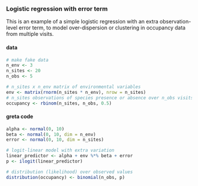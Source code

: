 ### Logistic regression with error term

This is an example of a simple logistic regression with an extra observation-level error term, to model over-dispersion or clustering in occupancy data from multiple visits.

#### data
```r
# make fake data
n_env <- 3
n_sites <- 20
n_obs <- 5

# n_sites x n_env matrix of environmental variables
env <- matrix(rnorm(n_sites * n_env), nrow = n_sites) 
# n_sites observations of species presence or absence over n_obs visits
occupancy <- rbinom(n_sites, n_obs, 0.5)
```

#### greta code
```r
alpha <- normal(0, 10)
beta <- normal(0, 10, dim = n_env)
error <- normal(0, 10, dim = n_sites)

# logit-linear model with extra variation
linear_predictor <- alpha + env %*% beta + error
p <- ilogit(linear_predictor)

# distribution (likelihood) over observed values
distribution(occupancy) <- binomial(n_obs, p)
```
